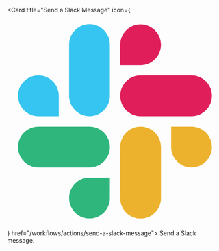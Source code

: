 <Card title="Send a Slack Message"
  icon={<svg fill="none" xmlns="http://www.w3.org/2000/svg" viewBox="0 0 20 20"><path d="M12.3771 4.7876c1.0453 0 1.8902-.8448 1.8902-1.8902 0-1.0453-.8449-1.8902-1.8902-1.8902-1.0454 0-1.8902.8449-1.8902 1.8902v1.8902h1.8902Zm0 .9451c-1.0454 0-1.8902.845-1.8902 1.8903 0 1.0453.8448 1.8902 1.8902 1.8902h4.7255c1.0454 0 1.8902-.8449 1.8902-1.8902 0-1.0454-.8448-1.8903-1.8902-1.8903h-4.7255Z" fill="#E01E5A"/><path d="M4.7876 7.623c0-1.0454-.8449-1.8903-1.8902-1.8903-1.0454 0-1.8902.8449-1.8902 1.8902 0 1.0454.8448 1.8902 1.8902 1.8902h1.8902V7.623Zm.9594 0c0 1.0453.8449 1.8901 1.8902 1.8901 1.0454 0 1.8903-.8448 1.8903-1.8902V2.8831c0-1.0454-.845-1.8902-1.8903-1.8902-1.0453 0-1.8902.8448-1.8902 1.8902v4.7398Z" fill="#36C5F0"/><path d="M7.6372 15.1981c-1.0453 0-1.8902.8449-1.8902 1.8902 0 1.0454.8449 1.8903 1.8902 1.8903 1.0454 0 1.8903-.8449 1.8903-1.8903v-1.8902H7.6372Zm0-.9451c1.0454 0 1.8903-.8448 1.8903-1.8902 0-1.0453-.845-1.8902-1.8903-1.8902H2.8974c-1.0454 0-1.8902.8449-1.8902 1.8902 0 1.0454.8448 1.8902 1.8902 1.8902h4.7398Z" fill="#2EB67D"/><path d="M15.2124 12.3628c0 1.0454.8449 1.8902 1.8902 1.8902 1.0454 0 1.8902-.8448 1.8902-1.8902 0-1.0453-.8448-1.8902-1.8902-1.8902h-1.8902v1.8902Zm-.9451 0c0-1.0453-.8449-1.8902-1.8902-1.8902-1.0454 0-1.8902.8449-1.8902 1.8902v4.7399c0 1.0453.8448 1.8902 1.8902 1.8902 1.0453 0 1.8902-.8449 1.8902-1.8902v-4.7399Z" fill="#ECB22E"/></svg>} href="/workflows/actions/send-a-slack-message">
  Send a Slack message.
</Card>